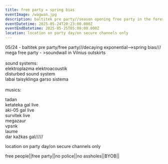 ```yaml
---
title: free party = spring bias
eventImage: /wagwan.jpg
description: baltitek pre party//season opening free party in the forest
eventDatetime: 2025-05-24T20:23:00.000Z
eventEndDatetime: 2025-05-25T05:08:00.000Z
location: location on party day/on secure channels only
---
```


05/24 - baltitek pre party/free party///decaying exponential—->spring bias///\
mega free party - >soundwall in Vilnius outskirts\
\
sound systems:\
elektroplazma elektroacoustik\
disturbed sound system\
labai taisyklinga garso sistema\
\
musics:

tadan\
ketateka gal live\
aki-05 gal live\
survitek live\
megazaur\
vpsnk\
laume\
dar kažkas gal/////

location on party day/on secure channels only

free people||free party||no police||no assholes||BYOB||
